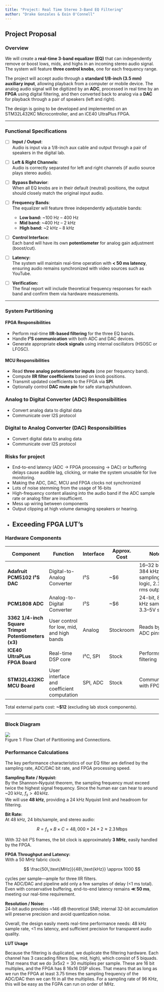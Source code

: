 ```yaml
---
title: "Project: Real Time Stereo 3-Band EQ Filtering"
author: "Drake Gonzales & Eoin O'Connell"
---
```


## Project Proposal

### Overview

We will create a **real-time 3-band equalizer (EQ)** that can independently remove or boost lows, mids, and highs in an incoming stereo audio signal. The system will feature **three control knobs**, one for each frequency range.

The project will accept audio through a **standard 1/8-inch (3.5 mm) auxiliary input**, allowing playback from a computer or mobile device. The analog audio signal will be digitized by an **ADC**, processed in real time by an **FPGA** using digital filtering, and then converted back to analog via a **DAC** for playback through a pair of speakers (left and right).

The design is going to be developed and implemented on an STM32L432KC Microcontroller, and an iCE40 UltraPlus FPGA.

---

### Functional Specifications

- [ ] **Input / Output**:  
  Audio is input via a 1/8-inch aux cable and output through a pair of speakers in the digital lab.

- [ ] **Left & Right Channels**:  
  Audio is correctly separated for left and right channels (if audio source plays stereo audio).

- [ ] **Bypass Behavior**:  
  When all EQ knobs are in their default (neutral) positions, the output should closely match the original input audio.

- [ ] **Frequency Bands**:  
  The equalizer will feature three independently adjustable bands:
  - **Low band:** ~100 Hz – 400 Hz  
  - **Mid band:** ~400 Hz – 2 kHz  
  - **High band:** ~2 kHz – 8 kHz  

- [ ] **Control Interface:**  
  Each band will have its own **potentiometer** for analog gain adjustment (boost/cut).

- [ ] **Latency:**  
  The system will maintain real-time operation with **< 50 ms latency**, ensuring audio remains synchronized with video sources such as YouTube.

- [ ] **Verification:**  
  The final report will include theoretical frequency responses for each band and confirm them via hardware measurements.

---

### System Partitioning

#### **FPGA Responsibilities**
- Perform real-time **IIR-based filtering** for the three EQ bands.
- Handle **I²S communication** with both ADC and DAC devices.
- Generate appropriate **clock signals** using internal oscillators (HSOSC or LFOSC).

#### **MCU Responsibilities**
- Read **three analog potentiometer inputs** (one per frequency band).
- Compute **IIR filter coefficients** based on knob positions.
- Transmit updated coefficients to the FPGA via **SPI**.
- Optionally control **DAC mute pin** for safe startup/shutdown.

### **Analog to Digital Converter (ADC) Responsibilities**
- Convert analog data to digital data
- Communicate over I2S protocol

### **Digital to Analog Converter (DAC) Responsibilities**
- Convert digital data to analog data
- Communicate over I2S protocol

### **Risks for project**
- End-to-end latency (ADC → FPGA processing → DAC) or buffering delays cause audible lag, clicking, or make the system unusable for live monitoring.
- Making the ADC, DAC, MCU and FPGA clocks not synchronized 
- Lots of noise stemming from the usage of 16-bits
- High-frequency content aliasing into the audio band if the ADC sample rate or analog filter are insufficient.
- Mess up wiring between components
- Output clipping at high volume damaging speakers or hearing.
- Exceeding FPGA LUT's
---

### Hardware Components

| Component | Function | Interface | Approx. Cost | Notes |
|------------|-----------|------------|----------------|--------|
| **Adafruit PCM5102 I²S DAC** | Digital-to-Analog Converter | I²S | ~$6 | 16–32 bit, 8–384 kHz sampling, 3.3V logic, 2.1 V-rms output |
| **PCM1808 ADC** | Analog-to-Digital Converter | I²S | ~$6 | 24-bit, 8–96 kHz sampling, 3.3–5V supply |
| **3362 1/4-inch Square Trimpot Potentiometers (x3)** | User control for low, mid, and high bands | Analog | Stockroom | Reads by MCU ADC pins |
| **ICE40 UltraPLus FPGA Board** | Real-time DSP core | I²C, SPI | Stock | Performs all filtering |
| **STM32L432KC MCU Board** | User interface and coefficient computation | SPI, ADC | Stock | Communicates with FPGA |

Total external parts cost: **~$12** (excluding lab stock components).

---

### Block Diagram

![](flow_chart.png)
<figcaption> Figure 1: Flow Chart of Partitioning and Connections.</figcaption>

### Performance Calculations

The key performance characteristics of our EQ filter are defined by the sampling rate, ADC/DAC bit rate, and FPGA processing speed.

**Sampling Rate / Nyquist:**  
By the Shannon–Nyquist theorem, the sampling frequency must exceed twice the highest signal frequency. Since the human ear can hear to around ~20 kHz, $f_s > 40\,\text{kHz}$.  
We will use **48 kHz**, providing a 24 kHz Nyquist limit and headroom for filtering.

**Bit Rate:**  
At 48 kHz, 24 bits/sample, and stereo audio:  

$$
R = f_s \times B \times C = 48{,}000 \times 24 \times 2 \approx 2.3\,\text{Mbps}
$$  

With 32-bit I²S frames, the bit clock is approximately **3 MHz**, easily handled by the FPGA.

**FPGA Throughput and Latency:**  
With a 50 MHz fabric clock:  

$$
\frac{50\,\text{MHz}}{48\,\text{kHz}} \approx 1000
$$  

cycles per sample—ample for three IIR filters.  
The ADC/DAC and pipeline add only a few samples of delay (<1 ms total).  
Even with conservative buffering, end-to-end latency remains **≪ 50 ms**, meeting our real-time requirement.

**Resolution / Noise:**  
24-bit audio provides ~146 dB theoretical SNR; internal 32-bit accumulation will preserve precision and avoid quantization noise.

Overall, the design easily meets real-time performance needs: 48 kHz sample rate, <1 ms latency, and sufficient precision for transparent audio quality.

**LUT Usage**

Because the filtering is duplicated, we duplicate the filtering hardware. Each channel has 3 cascading filters (low, mid, high), which consist of 5 biquads. That means that we do $3 x 5 x 2 = 30$ multiplies per sample. These are 16 bit multiples, and the FPGA has 8 16x16 DSP slices. That means that as long as we run the FPGA at least 3.75 times the sampling frequency of the ADC/DAC then we can fit in all the multiplies. For a sampling rate of 96 KHz, this will be easy as the FGPA can run on order of MHz.
